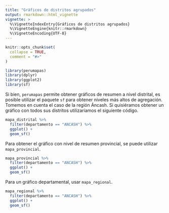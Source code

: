 ```yaml
---
title: "Gráficos de distritos agrupados"
output: rmarkdown::html_vignette
vignette: >
  %\VignetteIndexEntry{Gráficos de distritos agrupados}
  %\VignetteEngine{knitr::rmarkdown}
  %\VignetteEncoding{UTF-8}
---
```


```r
knitr::opts_chunk$set(
  collapse = TRUE,
  comment = "#>"
)
```

```r
library(perumapas)
library(dplyr)
library(ggplot2)
library(sf)
```

Si bien, `perumapas` permite obtener gráficos de resumen a nivel distrital, es posible utilizar el paquete `sf` para obtener niveles más altos de agregación. Tomemos en cuenta el caso de la región Áncash. Si quisiéramos obtener un gráfico con todos sus distritos utilizaríamos el siguiente código.

```r
mapa_distrital %>% 
  filter(departamento == "ANCASH") %>% 
  ggplot() +
  geom_sf()
```

Para obtener el gráfico con nivel de resumen provincial, se puede utilizar `mapa_provincial`.

```r
mapa_provincial %>% 
  filter(departamento == "ANCASH") %>% 
  ggplot() +
  geom_sf()
```

Para un gráfico departamental, usar `mapa_regional`.

```r
mapa_regional %>% 
  filter(departamento == "ANCASH") %>% 
  ggplot() +
  geom_sf()
```

